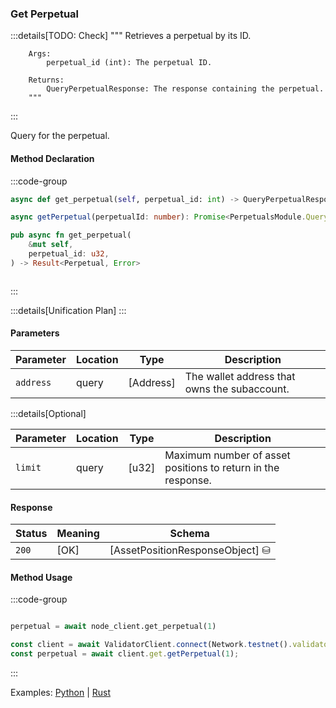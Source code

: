 ### Get Perpetual

:::details[TODO: Check]
        """
        Retrieves a perpetual by its ID.

        Args:
            perpetual_id (int): The perpetual ID.

        Returns:
            QueryPerpetualResponse: The response containing the perpetual.
        """
:::

Query for the perpetual.

#### Method Declaration

:::code-group

```python [Python]
async def get_perpetual(self, perpetual_id: int) -> QueryPerpetualResponse
```

```typescript [TypeScript]
async getPerpetual(perpetualId: number): Promise<PerpetualsModule.QueryPerpetualResponse>
```

```rust [Rust]
pub async fn get_perpetual(
    &mut self,
    perpetual_id: u32,
) -> Result<Perpetual, Error>
```

```url [API]
```

:::

:::details[Unification Plan]
:::

#### Parameters

| Parameter           | Location | Type               | Description                                                           |
| ------------------- | -------- | ------------------ | --------------------------------------------------------------------- |
| `address`           | query    | [Address]          | The wallet address that owns the subaccount.                          |

:::details[Optional]

| Parameter                     | Location | Type                      | Description                                                  |
| ----------------------------- | -------- | ------------------------- | ------------------------------------------------------------ |
| `limit`                       | query    | [u32]                     | Maximum number of asset positions to return in the response. |

#### Response

| Status | Meaning     | Schema                          |
| ------ | ----------- | ------------------------------- |
| `200`  | [OK]        | [AssetPositionResponseObject] ⛁ |

#### Method Usage

:::code-group

```rust [Rust]
```

```python [Python]
perpetual = await node_client.get_perpetual(1)
```

```typescript [TypeScript]
const client = await ValidatorClient.connect(Network.testnet().validatorConfig);
const perpetual = await client.get.getPerpetual(1);
```

:::

Examples: [Python] | [Rust]

[Python]: https://github.com/dydxprotocol/v4-clients/blob/3e8c7e1b960291b7ef273962d374d9934a5c4d33/v4-client-py-v2/examples/validator_get_example.py#L118
[Rust]: https://github.com/dydxprotocol/v4-clients/blob/3e8c7e1b960291b7ef273962d374d9934a5c4d33/v4-client-rs/client/examples/validator_get.rs#L83

